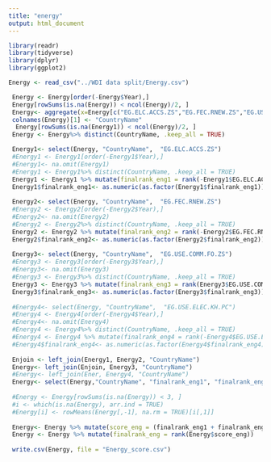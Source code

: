 ```yaml
---
title: "energy"
output: html_document
---
```


```r
library(readr)
library(tidyverse)
library(dplyr)
library(ggplot2)
```

```r
Energy <- read_csv("../WDI data split/Energy.csv")

 Energy <- Energy[order(-Energy$Year),]
 Energy[rowSums(is.na(Energy)) < ncol(Energy)/2, ]
 Energy<- aggregate(x=Energy[c("EG.ELC.ACCS.ZS","EG.FEC.RNEW.ZS","EG.USE.COMM.FO.ZS","EG.USE.ELEC.KH.PC")], by=list(name=Energy$CountryName), FUN = "mean" , na.rm = TRUE)
 colnames(Energy)[1] <- "CountryName"
  Energy[rowSums(is.na(Energy1)) < ncol(Energy)/2, ]
 Energy <- Energy%>% distinct(CountryName, .keep_all = TRUE)

 Energy1<- select(Energy, "CountryName",  "EG.ELC.ACCS.ZS")
 #Energy1 <- Energy1[order(-Energy1$Year),]
 #Energy1<- na.omit(Energy1)
 #Energy1 <- Energy1%>% distinct(CountryName, .keep_all = TRUE)
 Energy1 <- Energy1 %>% mutate(finalrank_eng1 = rank(-Energy1$EG.ELC.ACCS.ZS))
 Energy1$finalrank_eng1<- as.numeric(as.factor(Energy1$finalrank_eng1))
 
 Energy2<- select(Energy, "CountryName",  "EG.FEC.RNEW.ZS")
 #Energy2 <- Energy2[order(-Energy2$Year),]
 #Energy2<- na.omit(Energy2)
 #Energy2 <- Energy2%>% distinct(CountryName, .keep_all = TRUE)
 Energy2 <- Energy2 %>% mutate(finalrank_eng2 = rank(-Energy2$EG.FEC.RNEW.ZS))
 Energy2$finalrank_eng2<- as.numeric(as.factor(Energy2$finalrank_eng2))
 
 Energy3<- select(Energy, "CountryName",  "EG.USE.COMM.FO.ZS")
 #Energy3 <- Energy3[order(-Energy3$Year),]
 #Energy3<- na.omit(Energy3)
 #Energy3 <- Energy3%>% distinct(CountryName, .keep_all = TRUE)
 Energy3 <- Energy3 %>% mutate(finalrank_eng3 = rank(Energy3$EG.USE.COMM.FO.ZS))
 Energy3$finalrank_eng3<- as.numeric(as.factor(Energy3$finalrank_eng3))
 
 #Energy4<- select(Energy, "CountryName",  "EG.USE.ELEC.KH.PC")
 #Energy4 <- Energy4[order(-Energy4$Year),]
 #Energy4<- na.omit(Energy4)
 #Energy4 <- Energy4%>% distinct(CountryName, .keep_all = TRUE)
 #Energy4 <- Energy4 %>% mutate(finalrank_eng4 = rank(-Energy4$EG.USE.ELEC.KH.PC))
 #Energy4$finalrank_eng4<- as.numeric(as.factor(Energy4$finalrank_eng4))
 
 Enjoin <- left_join(Energy1, Energy2, "CountryName")
 Energy<- left_join(Enjoin, Energy3, "CountryName")
 #Energy<- left_join(Ener, Energy4, "CountryName")
 Energy<- select(Energy,"CountryName", "finalrank_eng1", "finalrank_eng2", "finalrank_eng3")
 
 #Energy <- Energy[rowSums(is.na(Energy)) < 3, ]
 #i <- which(is.na(Energy), arr.ind = TRUE)
 #Energy[i] <- rowMeans(Energy[,-1], na.rm = TRUE)[i[,1]]
 
 Energy<- Energy %>% mutate(score_eng = (finalrank_eng1 + finalrank_eng2 + finalrank_eng3 )/3)
 Energy <- Energy %>% mutate(finalrank_eng = rank(Energy$score_eng))
 
 write.csv(Energy, file = "Energy_score.csv")
```

